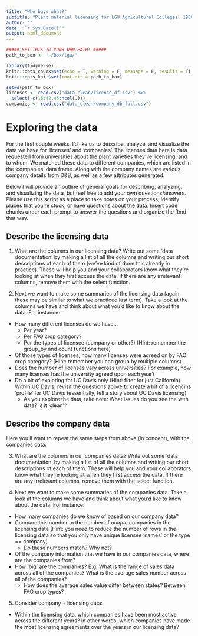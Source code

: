 ```yaml
---
title: "Who buys what?"
subtitle: "Plant material licensing for LGU Agricultural Colleges, 1980-2020"
author: ""
date: "`r Sys.Date()`"
output: html_document
---
```


```r
##### SET THIS TO YOUR OWN PATH! #####
path_to_box <- '~/Box/lgu/'
```

```r
library(tidyverse)
knitr::opts_chunk$set(echo = T, warning = F, message = F, results = T)
knitr::opts_knit$set(root.dir = path_to_box)
```

```r
setwd(path_to_box)
licenses <- read.csv("data_clean/license_df.csv") %>% 
  select(-c(16:42,45:ncol(.)))
companies <- read.csv("data_clean/company_db_full.csv")
```

# Exploring the data 

For the first couple weeks, I'd like us to describe, analyze, and visualize the data we have for 'licenses' and 'companies'. The licenses data here is data requested from universities about the plant varieties they've licensing, and to whom. We matched these data to different companies, which are listed in the 'companies' data frame. Along with the company names are various company details from D&B, as well as a few attributes generated. 

Below I will provide an outline of general goals for describing, analyzing, and visualizing the data, but feel free to add your own questions/answers. Please use this script as a place to take notes on your process, identify places that you're stuck, or have questions about the data. Insert code chunks under each prompt to answer the questions and organize the Rmd that way.  

## Describe the licensing data  

1. What are the columns in our licensing data? Write out some 'data documentation' by making a list of all the columns and writing our short descriptions of each of them (we've kind of done this already in practice). These will help you and your collaborators know what they're looking at when they first access the data. If there are any irrelevant columns, remove them with the select function. 

2. Next we want to make some summaries of the licensing data (again, these may be similar to what we practiced last term). Take a look at the columns we have and think about what you'd like to know about the data. For instance:
  * How many different licenses do we have...
    * Per year?
    * Per FAO crop category?
    * Per the types of licensee (company or other?) (Hint: remember the group_by and count functions here)
  * Of those types of licenses, how many licenses were agreed on by FAO crop category? (Hint: remember you can group by multiple columns)
  * Does the number of licenses vary across universities? For example, how many licenses has the university agreed upon each year? 
  * Do a bit of exploring for UC Davis only (Hint: filter for just California). Within UC Davis, revisit the questions above to create a bit of a licencins 'profile' for UC Davis (essentially, tell a story about UC Davis licensing)
    * As you explore the data, take note: What issues do you see the with data? Is it 'clean'?

## Describe the company data  

Here you'll want to repeat the same steps from above (in concept), with the companies data.

3. What are the columns in our companies data? Write out some 'data documentation' by making a list of all the columns and writing our short descriptions of each of them. These will help you and your collaborators know what they're looking at when they first access the data. If there are any irrelevant columns, remove them with the select function. 

4. Next we want to make some summaries of the companies data. Take a look at the columns we have and think about what you'd like to know about the data. For instance:
  * How many companies do we know of based on our company data?
  * Compare this number to the number of _unique_ companies in the licensing data (Hint: you need to reduce the number of rows in the licensing data so that you only have unique licensee 'names' or the type == company). 
    * Do these numbers match? Why not?
  * Of the company information that we have in our companies data, where are the companies from? 
  * How 'big' are the companies? E.g. What is the range of sales data across all of the companies? What is the average sales number across all of the companies?
    * How does the average sales value differ between states? Between FAO crop types?
     
5. Consider company + licensing data:
  * Within the licensing data, which companies have been most active across the different years? In other words, which companies have made the most licensing agreements over the years in our licensing data?  
